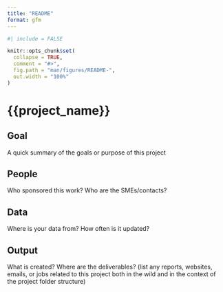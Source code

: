 ```yaml
---
title: "README"
format: gfm
---
```


<!-- README.md is generated from README.qmd. Please edit that file -->

<!-- Please keep this updated! You'll need to render `README.qmd` regularly, to keep `README.md` up-to-date. `quarto::quarto_render('README.qmd')` will do this. -->

```r
#| include = FALSE

knitr::opts_chunk$set(
  collapse = TRUE,
  comment = "#>",
  fig.path = "man/figures/README-",
  out.width = "100%"
)
```

# {{project_name}}

<!-- badges: start -->
<!-- badges: end -->

## Goal

A quick summary of the goals or purpose of this project

## People

Who sponsored this work?
Who are the SMEs/contacts?

## Data

Where is your data from? How often is it updated?

## Output

What is created? Where are the deliverables? (list any reports, websites, emails, or jobs related to this project both in the wild and in the context of the project folder structure)






